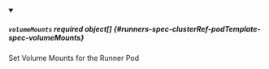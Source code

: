 


<details className="config-field" data-expandable="true" open>
<summary>

##### `volumeMounts` <span className="config-field-required" data-required="false">required</span> <span className="config-field-type">object[]</span> <span className="config-field-default"></span> <span className="config-field-enum"></span> {#runners-spec-clusterRef-podTemplate-spec-volumeMounts}

Set Volume Mounts for the Runner Pod

</summary>

<PartialVolumeMountsreference />


</details>
